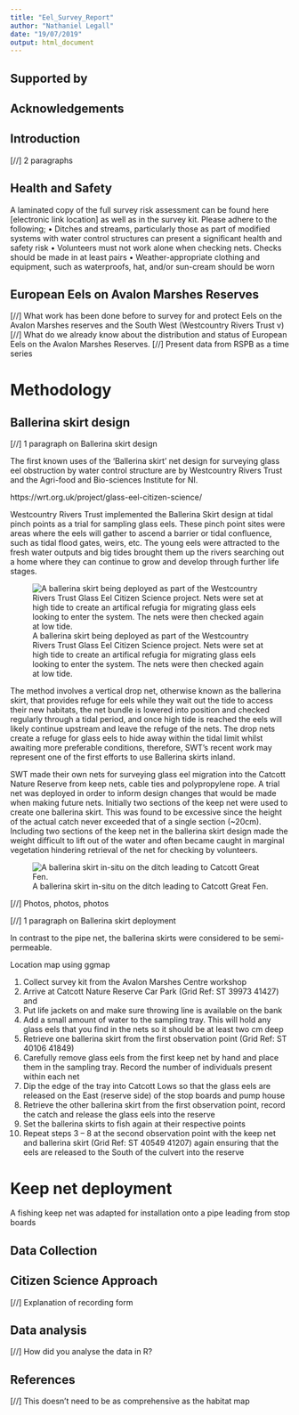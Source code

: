 ```yaml
---
title: "Eel_Survey_Report"
author: "Nathaniel Legall"
date: "19/07/2019"
output: html_document
---
```



## Supported by 

## Acknowledgements

## Introduction

[//] 2 paragraphs

## Health and Safety

A laminated copy of the full survey risk assessment can be found here [electronic link location] as well as in the survey kit. Please adhere to the following;
•	Ditches and streams, particularly those as part of modified systems with water control structures can present a significant health and safety risk
•	Volunteers must not work alone when checking nets. Checks should be made in at least pairs
•	Weather-appropriate clothing and equipment, such as waterproofs, hat, and/or sun-cream should be worn

## European Eels on Avalon Marshes Reserves
[//] What work has been done before to survey for and protect Eels on the Avalon Marshes reserves and the South West (Westcountry Rivers Trust v)
[//] What do we already know about the distribution and status of European Eels on the Avalon Marshes Reserves. 
[//] Present data from RSPB as a time series



#  Methodology
## Ballerina skirt design 

[//] 1 paragraph on Ballerina skirt design

The first known uses of the 'Ballerina skirt' net design for surveying glass eel obstruction by water control structure are by Westcountry Rivers Trust and the Agri-food and Bio-sciences Institute for NI. 

https://wrt.org.uk/project/glass-eel-citizen-science/

Westcountry Rivers Trust implemented the Ballerina Skirt design at tidal pinch points as a trial for sampling glass eels. These pinch point sites were areas where the eels will gather to ascend a barrier or tidal confluence, such as tidal flood gates, weirs, etc. The young eels were attracted to the fresh water outputs and big tides brought them up the rivers searching out a home where they can continue to grow and develop through further life stages.

![A ballerina skirt being deployed as part of the Westcountry Rivers Trust Glass Eel Citizen Science project. Nets were set at high tide to create an artifical refugia for migrating glass eels looking to enter the system. The nets were then checked again at low tide.](DSCN2354.jpg)

The method involves a vertical drop net, otherwise known as the ballerina skirt, that provides refuge for eels while they wait out the tide to access their new habitats, the net bundle is lowered into position and checked regularly through a tidal period, and once high tide is reached the eels will likely continue upstream and leave the refuge of the nets. The drop nets create a refuge for glass eels to hide away within the tidal limit whilst awaiting more preferable conditions, therefore, SWT's recent work may represent one of the first efforts to use Ballerina skirts inland.

SWT made their own nets for surveying glass eel migration into the Catcott Nature Reserve from keep nets, cable ties and polypropylene rope. A trial net was deployed in order to inform design changes that would be made when making future nets. Initially two sections of the keep net were used to create one ballerina skirt. This was found to be excessive since the height of the actual catch never exceeded that of a single section (~20cm). Including two sections of the keep net in the ballerina skirt design made the weight difficult to lift out of the water and often became caught in marginal vegetation hindering retrieval of the net for checking by volunteers.

![A ballerina skirt in-situ on the ditch leading to Catcott Great Fen.](IMG_1091.jpeg)

[//] Photos, photos, photos

[//] 1 paragraph on Ballerina skirt deployment
  
In contrast to the pipe net, the ballerina skirts were considered to be semi-permeable. 

Location map using ggmap

1.	Collect survey kit from the Avalon Marshes Centre workshop
2.	Arrive at Catcott Nature Reserve Car Park (Grid Ref: ST 39973 41427) and 
3.	Put life jackets on and make sure throwing line is available on the bank
4.	Add a small amount of water to the sampling tray. This will hold any glass eels that you find in the nets so it should be at least two cm deep
5.	Retrieve one ballerina skirt from the first observation point (Grid Ref: ST 40106 41849)
6.	Carefully remove glass eels from the first keep net by hand and place them in the sampling tray. Record the number of individuals present within each net
7.	Dip the edge of the tray into Catcott Lows so that the glass eels are released on the East (reserve side) of the stop boards and pump house
8.	Retrieve the other ballerina skirt from the first observation point, record the catch and release the glass eels into the reserve
9.	Set the ballerina skirts to fish again at their respective points
10.	Repeat steps 3 – 8 at the second observation point with the keep net and ballerina skirt (Grid Ref: ST 40549 41207) again ensuring that the eels are released to the South of the culvert into the reserve

# Keep net deployment
A fishing keep net was adapted for installation onto a pipe leading from stop boards  

  
## Data Collection

## Citizen Science Approach

[//] Explanation of recording form


## Data analysis

[//] How did you analyse the data in R?

## References

[//] This doesn't need to be as comprehensive as the habitat map